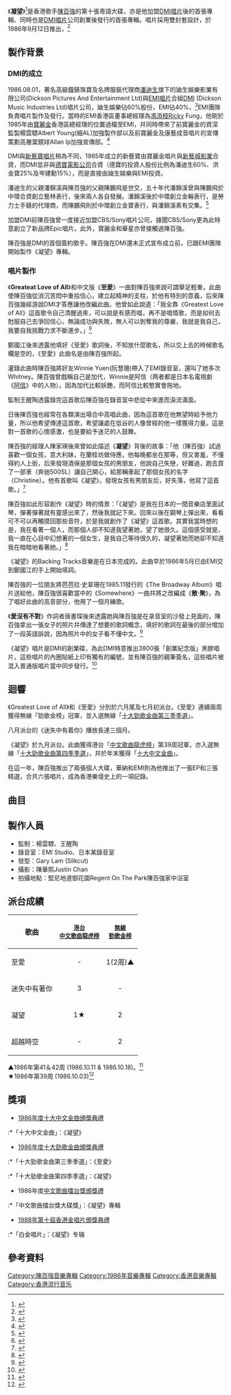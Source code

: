 {{Infobox Album
| name		= 凝望
| type		= [[專輯|專輯]]
| artist	= [[陳百強|陳百強]]
| cover		= 陳百強_凝望_Cover.jpg
| background  = 
| released	= 1986年9月12日
| recorded	= 1986年
| genre		= [[粵語流行音樂|粵語流行音樂]]
| length	= 49分05秒
| label		= [[迪生唱片|DMI唱片 (香港)]]
| producer	= 楊雲驃、王醒陶
| prev_title = [[偶像陳百強Remix|偶像陳百強Remix]]
| prev_year  = 1986 <!-- 7月30日 -->
| next_title = [[痴心眼內藏|痴心眼內藏]]
| next_year  = 1987 <!-- 1月23日 -->
}}

《'''凝望'''》<ref>{{cite web |title=《凝望》唱片數據庫 |url=https://musicbrainz.org/release/910519ac-d51c-4c80-9e5e-18c4fd710269 |website=Musicbrainz}}</ref>是香港歌手[[陳百強|陳百強]]的第十張粵語大碟，亦是他加盟[[迪生唱片|DMI唱片]]後的首張專輯、同時也是[[迪生唱片|DMI唱片]]公司創業後發行的首張專輯。唱片採用雙封套設計，於1986年9月12日推出，<ref>{{cite book |author1=黃國恩 |title=這樣憶起陳百強 |date=2019-07-17 |publisher=非凡出版 |isbn=9789888573301 |url=https://books.google.com.sg/books?id=L57LDwAAQBAJ |access-date=2022-01-01 |archive-date=2021-11-28 |archive-url=https://web.archive.org/web/20211128092727/https://books.google.com.sg/books?id=L57LDwAAQBAJ |dead-url=no }}</ref>

==製作背景==
===DMI的成立===
1986.08.01，著名高級鐘錶珠寶及名牌服裝代理商[[潘迪生|潘迪生]]旗下的廸生娛樂影業有限公司(Dickson Pictures And Entertainment Ltd)與[[百代唱片_(香港)|EMI唱片]]合組[[迪生唱片|DMI]] (Dickson Music Industries Ltd)唱片公司，廸生娛樂佔60%股份，EMI佔40%，<ref>{{cite book |title=創意搖籃——德寶的童話》 |publisher=香港電影資料館 |page=209 |url=https://www.filmarchive.gov.hk/documents/18995340/19057015/ebook_chi_03.pdf |access-date=2022-01-01 |archive-date=2021-09-21 |archive-url=https://web.archive.org/web/20210921062520/https://www.filmarchive.gov.hk/documents/18995340/19057015/ebook_chi_03.pdf |dead-url=no }}</ref>EMI團隊負責唱片製作及發行。當時的EMI香港區董事總經理為[[馮添枝|馮添枝]]Ricky Fung，他剛於1985年由[[寶麗金|寶麗金]]香港區總經理的位置過檔至EMI，幷同時帶來了前寶麗金的資深監製楊雲驃Albert Young(細AL)加強製作部以及前寶麗金及康藝成音唱片的宣傳策劃高層葉鏡球Allan Ip加強宣傳部。<ref>{{cite web |title=馮添枝：我在百代的時代 |url=https://www.facebook.com/headlineshk/posts/3806587689413524/ |website=Facebook}}</ref>

DMI與[[新藝寶唱片|新藝寶唱片]]稍為不同，1985年成立的新藝寶由寶麗金唱片與[[新藝城|新藝城影業]]合資，而DMI並非與[[德寶電影公司|德寶電影公司]]合資（德寶的投資人股份比例為潘迪生60%、洪金寶25%及岑建勳15%），而是直接由廸生娛樂與EMI投資。

潘迪生的父親潘錦溪與陳百強的父親陳鵬飛是世交，五十年代潘錦溪曾與陳鵬飛於中環合資創立藝林表行，後來兩人各自發展。潘錦溪後於中環創立金輪表行，是勞力士手錶的代理商，而陳鵬飛則於中環創立金寶表行，與潘錦溪素有交集。<ref>{{cite web |title=潘迪生父親與陳百強父親的關係 |url=http://www.cctv.com/entertainment/star/59.html |website=CCTV |access-date=2022-01-01 |archive-date=2022-01-01 |archive-url=https://web.archive.org/web/20220101160322/http://www.cctv.com/entertainment/star/59.html |dead-url=no }}</ref>

加盟DMI前陳百強曾一度接近加盟CBS/Sony唱片公司，據聞CBS/Sony更為此特意創立了新品牌Epic唱片。此外，寶麗金和華星亦曾接觸過陳百強。

陳百強是DMI的首個簽約歌手。陳百強在DMI還未正式宣布成立前，已跟EMI團隊開始製作《凝望》專輯。

===唱片製作===
《'''Greateat Love of All'''》和中文版《'''至愛'''》一曲對陳百強來說可謂舉足輕重，此曲使陳百強從消沉苦悶中重拾信心，建立起精神的支柱，於他有特別的意義，后來陳百強幾經游說DMI才答應讓他改編此曲。他曾如此說道：「我全靠《Greatest Love of All》這首歌令自己清醒過來，可以說是有感而唱，再不是唱情歌，而是如何去尅服自己去爭回信心，無論成功與失敗，無人可以剝奪我的尊嚴，我就是我自己，我要自我挑戰力求不斷進步。」<ref>{{cite web |title=陳百強談《至愛》及《Greatest Love of All》(時間 0:30) |url=https://www.bilibili.com/video/BV1VZ4y1w7HS |website=Bilibili |access-date=2022-01-11 |archive-date=2022-01-11 |archive-url=https://web.archive.org/web/20220111034906/https://www.bilibili.com/video/BV1VZ4y1w7HS/ |dead-url=no }}</ref>

鄭國江後來透露他填好《至愛》歌詞後，不知放什麼歌名，所以交上去的時候歌名欄是空的，《至愛》此曲名是由陳百強所起。

灌錄此曲時陳百強將好友Winnie Yuen(阮慧珊)帶入了EMI錄音室，還叫了她多次Whitney。陳百強曾戲稱自己是加代，Winnie是阿信（两者都是日本名電視劇《[[阿信_(電視劇)|阿信]]》中的人物）。因為加代比較妖艷，而阿信比較憨實會拖地。

監制王醒陶透露錄完這首歌后陳百強在錄音室中悲從中來進而淚流滿面。

日後陳百強也經常在各類演出場合中高唱此曲，因為這首歌在他無望時給予他力量，所以他希望傳達這首歌，希望讓處在低谷的人像曾經的他一樣獲得力量。這是對一首歌的心懷感激，也是要給予迷茫的人鼓舞。

陳百強的經理人陳家瑛後來曾如此描述《'''凝望'''》背後的故事：「他（陳百強）試過喜歡一個女孩，意大利妹，在蘭桂坊做侍應，他每晚都坐在那等，但又害羞，不懂得約人上街，后來發現酒保是那個女孩的男朋友，他說自己失戀，好難過，跑去買了一部車（奔驰500SL）讓自己開心，給那輛車起了那個女孩的名字（Christine）。他有首歌叫《凝望》，發現女孩有男朋友后，好失落，他寫了這首歌。」<ref>{{cite news |author1=余燕儀 |title=陳家瑛談陳百強暗戀蘭桂坊侍應 |url=https://www.bilibili.com/read/cv8344227}}</ref>

陳百強如此形容創作《凝望》時的情景：「《凝望》是我在日本的一間音樂店里面試琴，彈著彈著就有靈感出來了，然後我就記下來。回來以後在鋼琴上彈出來，看看可不可以再觸摸回那些音符，於是我就創作了《凝望》這首歌。其實我當時想的是，我在看著一個人，而那個人卻不知道我望著她，望了她很久。這個感受就是，我一直在心目中幻想著的一個女生，是我自己等待很久的，凝望著她而她卻不知道我在暗暗地看著她。」<ref>{{cite web |title=陳百強談《凝望》的創作過程 |url=http://www.dannychan.cn/danny-library/?p=4209 |website=Dannychan.cn |access-date=2022-01-18 |archive-date=2022-01-18 |archive-url=https://web.archive.org/web/20220118043440/http://www.dannychan.cn/danny-library/?p=4209 |dead-url=no }}</ref>

《凝望》的Backing Tracks音樂是在日本完成的。此曲早於1986年5月已由EMI交到鄭國江的手上開始填詞。

陳百強的一位朋友將芭芭拉·史翠珊在1985.11發行的《The Broadway Album》唱片送給他，陳百強很喜歡當中的《Somewhere》一曲幷將之改編成《'''散·聚'''》，為了唱好此曲的高音部分，他用了一個月練歌。

《'''愛沒有不對'''》作詞者唐書琛後來透露她與陳百強是在录音室的沙發上見面的，陳百強拿出一張女子的照片幷傳達了想要的歌詞概念，填好的歌詞在最後的部分增加了一段英語訴說，因為照片中的女子看不懂中文。<ref>{{cite web |title=唐書琛談《愛沒有不對》歌詞的背後故事 |url=https://www.bilibili.com/video/BV193411s7bP |website=哔哩哔哩 |access-date=2022-01-18 |archive-date=2022-01-18 |archive-url=https://web.archive.org/web/20220118021703/https://www.bilibili.com/video/BV193411s7bP/ |dead-url=no }}</ref>

《凝望》唱片是DMI的創業碟，為此DMI特意推出3800張「創業紀念版」黑膠唱片，這些唱片的內圈貼紙上印有獨有的編號，並有陳百強的親筆簽名，這些唱片被混入普通版唱片當中同步發行。<ref>{{cite web |title=《凝望》大碟製作簡介 |url=http://www.dannychan.cn/danny-library/?p=16414 |website=Dannychan.cn |access-date=2022-01-18 |archive-date=2022-01-18 |archive-url=https://web.archive.org/web/20220118021700/http://www.dannychan.cn/danny-library/?p=16414 |dead-url=no }}</ref>

==迴響==
《Greatest Love of All》和《至愛》分別於六月尾及七月初派台。《至愛》連續兩周獲得無線「勁歌金榜」冠軍，並入選無線「[[1986年度十大勁歌金曲得獎名單|十大勁歌金曲第三季季選]]」。

八月派台的《迷失中有着你》播放長達三個月。

《凝望》於九月派台。此曲獲得港台「[[歷年中文歌曲龍虎榜冠軍歌曲|中文歌曲龍虎榜]]」第39周冠軍，亦入選無線「[[1986年度十大勁歌金曲得獎名單|十大勁歌金曲第四季季選]]」，幷於年末獲得「[[第九屆十大中文金曲得獎名單|十大中文金曲]]」。

在這一年，陳百強推出了兩張個人大碟，華納和EMI則為他推出了一張EP和三張精選，合共六張唱片，成為香港樂壇史上的一項記錄。

==曲目==
{{Tracklist
| collapsed = 
| headline = 
| font_size = 
| total_length = 49:05

| all_writing = 
| all_music = 
| all_lyrics = 
| all_arranger = 
| all_producer = 楊雲驃、王醒陶
| all_except = 

| extra_column = 

| title1 = 凝望
| note1 = 
| longnote1 = '''第三主打'''
| music1 = 陳百強
| lyrics1 = [[鄭國江|鄭國江]]
| arranger1 = [[鮑比達|Chris Babida]]
| extra1 = 
| length1 = 3:52

| title2 = 超越時空
| note2 = 
| longnote2 = '''第四主打'''<br>全新原創<br>林美津雄又名Mitsuo Hayashi<ref>{{cite web|title=Mitsuo Hayashi作品頁面 , Discogs|url=https://www.discogs.com/artist/1207371-Mitsuo-Hayashi|access-date=2021-11-16|archive-date=2021-11-16|archive-url=https://web.archive.org/web/20211116061446/https://www.discogs.com/artist/1207371-Mitsuo-Hayashi|dead-url=no}}</ref>
| music2 = 林美津雄
| lyrics2 = [[盧永強|盧永強]]
| arranger2 = 林美津雄
| extra2 = 
| length2 = 4:53

| title3 = 迷失中有著你
| note3 = 
| longnote3 = '''第二主打'''<br>馮添枝又名歷風、Ricky Fung。
| music3 = [[馮添枝|馮添枝]]
| lyrics3 = [[林敏驄|林敏驄]]
| arranger3 = Joey Villanueva
| extra3 = 
| length3 = 3:45

| title4 = 我愛上課
| note4 = 
| longnote4 = 改編自Level 42的《Lessons in Love》
| music4 = Wally Badarou<br>Mark King
| lyrics4 = [[潘偉源|潘偉源]]
| arranger4 = 林美津雄
| extra4 = 
| length4 = 5:32

| title5 = 沒法可續緣
| note5 = 
| longnote5 = 改編自Art Garfunkel的《Travelling Boy》<br>原始原唱者为Punch的《Travelin' Boy》
| music5 = Paul Williams<br>Roger Nichols
| lyrics5 = 鄭國江
| arranger5 = Chris Babida
| extra5 = 
| length5 = 3:36

| title6 = 至愛
| note6 =
| longnote6 = '''第一主打'''<br>改編自Whitney Houston的《Greatest Love Of All》<br>原始原唱者為George Benson，是拳王阿里傳記電影《The Greatest》的主題曲。
| music6 = Michael Masser
| lyrics6 = 鄭國江
| arranger6 = 林美津雄
| extra6 = 
| length6 = 5:03

| title7 = 心愿
| note7 = 
| longnote7 = 改編自Whitney Houston的《How Will I Know》
| music7 = George Merrill<br>Shannon Rubicam
| lyrics7 = 陳嘉國
| arranger7 = 王醒陶
| extra7 = 
| length7 = 4:19

| title8 = 愛沒有不對
| note8 = 
| longnote8 = 
| music8 = [[盧冠廷|盧冠廷]]
| lyrics8 = [[唐書琛|唐書琛]]
| arranger8 = Chris Babida
| extra8 = 
| length8 = 4:41

| title9 = 您令我心醉
| note9 = 
| longnote9 = 
| music9 = [[林慕德|林慕德]]
| lyrics9 = [[向雪懷|向雪懷]]
| arranger9 = 林慕德
| extra9 = 
| length9 = 4:13

| title10 = 散·聚
| note10 = 
| longnote10 = 改編自Barbra Streisand的《Somewhere》<br>原始原唱者為Reri Grist，是百老汇音乐剧《West Side Story》(西區故事/西城故事)中的一部分。
| music10 = Leonard Bernstein
| lyrics10 = 唐書琛
| arranger10 = 袁卓繁
| extra10 = 
| length10 = 4:08

| title11 = Greatest Love Of All
| note11 = 
| longnote11 = 只收錄於CD當中<br>原唱者為Whitney Houston<br>原始原唱者為George Benson<br>是此碟第一首派台播放的歌曲<br>此曲對陳百強的影響極深，給低谷與迷茫當中的他帶來信心、力量與鼓舞。
| music11 = Michael Masser
| lyrics11 = Linda Creed
| arranger11 = 林美津雄
| extra11 = 
| length11 = 5:03
}}

==製作人員==
*監制：楊雲驃、王醒陶
*錄音室：EMI Studio、日本某錄音室
*發型：Gary Lam (Silkcut)
*攝影：陳華熙Justin Chan
*拍攝地點：堅尼地道御花園Regent On The Park陳百強家中浴室

==派台成績==
{| class="wikitable"
|-
! 歌曲
! <small>[[歷年中文歌曲龍虎榜冠軍歌曲|港台<br>中文歌曲龍虎榜]]</small>
! <small>[[勁歌金榜|無線<br>勁歌金榜]]</small>
|-
| 至愛
| style="text-align:center;"|-
| style="text-align:center;"|1(2周)▲
|-
| 迷失中有著你
| style="text-align:center;"|3
| style="text-align:center;"|-
|-
| 凝望
| style="text-align:center;"|1★
| style="text-align:center;"|2
|-
| 超越時空
| style="text-align:center;"|-
| style="text-align:center;"|2
|}
▲1986年第41＆42周 (1986.10.11 & 1986.10.18)。<ref>{{cite web |title=《至愛》- 勁歌金榜2周冠軍榜單 |url=https://rredline.files.wordpress.com/2022/01/e887b3e788b1-e58ab2e6ad8ce98791e6a69c-2e591a8e586a0e5869b-1986.10.11-10.18.jpg |access-date=2022-01-23 |archive-date=2022-01-23 |archive-url=https://web.archive.org/web/20220123063853/https://rredline.files.wordpress.com/2022/01/e887b3e788b1-e58ab2e6ad8ce98791e6a69c-2e591a8e586a0e5869b-1986.10.11-10.18.jpg |dead-url=no }}</ref><br>
★1986年第39周 (1986.10.03)<ref>{{cite web |title=《凝望》- 中文歌曲龍虎榜冠軍榜單 |url=https://rredline.files.wordpress.com/2022/01/e5879de69c9b-e4b8ade69687e6ad8ce69bb2e9be99e8998ee6a69c-e586a0e5869b-1986.10.03.jpg |access-date=2022-01-23 |archive-date=2022-01-23 |archive-url=https://web.archive.org/web/20220123063854/https://rredline.files.wordpress.com/2022/01/e5879de69c9b-e4b8ade69687e6ad8ce69bb2e9be99e8998ee6a69c-e586a0e5869b-1986.10.03.jpg |dead-url=no }}</ref>

== 獎項 ==
*[[1986年度十大中文金曲得獎名單|1986年度十大中文金曲頒獎典禮]]
:*「十大中文金曲」：《凝望》
*[[1986年度十大勁歌金曲得獎名單|1986年度十大勁歌金曲頒獎典禮]]
:*「十大勁歌金曲第三季季選」：《至愛》
:*「十大勁歌金曲第四季季選」：《凝望》
*1986年度[[中文歌曲擂台獎頒獎禮|中文歌曲擂台獎頒獎禮]]
:*「中文歌曲擂台獎大碟獎」：《凝望》專輯
*[[第十屆香港金唱片頒獎典禮|1988年第十屆香港金唱片頒獎典禮]]
:*「白金唱片」：《凝望》专辑

==參考資料==
{{reflist}}

{{陳百強}}
[[Category:陳百強音樂專輯|Category:陳百強音樂專輯]]
[[Category:1986年音樂專輯|Category:1986年音樂專輯]]
[[Category:香港音樂專輯|Category:香港音樂專輯]]
[[Category:香港流行音乐|Category:香港流行音乐]]